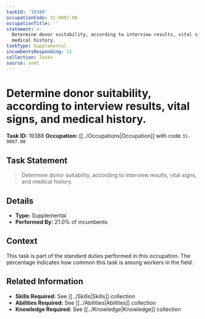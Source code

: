 ```yaml
---
taskId: '19388'
occupationCode: 31-9097.00
occupationTitle: ''
statement: >-
  Determine donor suitability, according to interview results, vital signs, and
  medical history.
taskType: Supplemental
incumbentsResponding: 21
collection: Tasks
source: onet
---
```

# Determine donor suitability, according to interview results, vital signs, and medical history.

**Task ID:** 19388
**Occupation:** [[../Occupations|Occupation]] with code `31-9097.00`

## Task Statement

> Determine donor suitability, according to interview results, vital signs, and medical history.

## Details

- **Type:** Supplemental
- **Performed By:** 21.0% of incumbents

## Context

This task is part of the standard duties performed in this occupation. The percentage indicates how common this task is among workers in the field.

## Related Information

- **Skills Required:** See [[../Skills|Skills]] collection
- **Abilities Required:** See [[../Abilities|Abilities]] collection
- **Knowledge Required:** See [[../Knowledge|Knowledge]] collection
